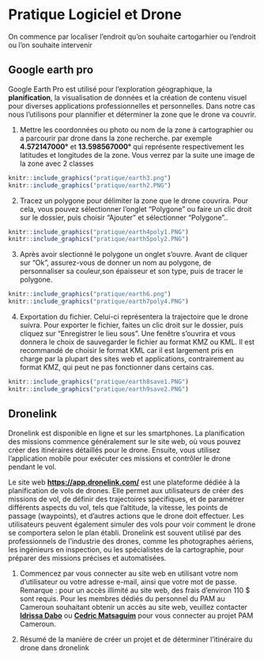 # Pratique Logiciel et Drone {#Pratique-Logiciel-et-Drone}

On commence par localiser l'endroit qu'on souhaite cartogarhier ou l'endroit ou l'on souhaite intervenir

## Google earth pro

Google Earth Pro est utilisé pour l'exploration géographique, la **planification**, la visualisation de données et la création de contenu visuel pour diverses applications professionnelles et personnelles. Dans notre cas nous l'utilisons pour plannifier et déterminer la zone que le drone va couvrir.

1.   Mettre les coordonnées ou photo ou nom de la zone à cartographier ou a parcourir par drone dans la zone recherche. par exemple **4.572147000°** et **13.598567000°** qui représente respectivement les latitudes et longitudes de la zone. Vous verrez par la suite une image de la zone avec 2 classes

```r
knitr::include_graphics("pratique/earth3.png")
knitr::include_graphics("pratique/earth2.PNG")
```


2.  Tracez un polygone pour délimiter la zone que le drone couvrira. Pour cela, vous pouvez sélectionner l'onglet "Polygone" ou faire un clic droit sur le dossier, puis choisir "Ajouter" et sélectionner "Polygone".. 

```r
knitr::include_graphics("pratique/earth4poly1.PNG")
knitr::include_graphics("pratique/earth5poly2.PNG")
```

3.  Après avoir slectionné le polygone un onglet s'ouvre. Avant de cliquer sur "Ok", assurez-vous de donner un nom au polygone, de personnaliser sa couleur,son épaisseur et son type, puis de tracer le polygone. 

```r
knitr::include_graphics("pratique/earth6.png")
knitr::include_graphics("pratique/earth7poly4.PNG")
```

4. Exportation du fichier. Celui-ci représentera la trajectoire que le drone suivra. Pour exporter le fichier, faites un clic droit sur le dossier, puis cliquez sur "Enregistrer le lieu sous". Une fenêtre s'ouvrira et vous donnera le choix de sauvegarder le fichier au format KMZ ou KML. Il est recommandé de choisir le format KML car il est largement pris en charge par la plupart des sites web et applications, contrairement au format KMZ, qui peut ne pas fonctionner dans certains cas.

```r
knitr::include_graphics("pratique/earth8save1.PNG")
knitr::include_graphics("pratique/earth9save2.PNG")
```

## Dronelink
Dronelink est disponible en ligne et sur les smartphones. La planification des missions commence généralement sur le site web, où vous pouvez créer des itinéraires détaillés pour le drone. Ensuite, vous utilisez l'application mobile pour exécuter ces missions et contrôler le drone pendant le vol.

Le site web [**https://app.dronelink.com/**](https://app.dronelink.com/) est une plateforme dédiée à la planification de vols de drones. Elle permet aux utilisateurs de créer des missions de vol, de définir des trajectoires spécifiques, et de paramétrer différents aspects du vol, tels que l'altitude, la vitesse, les points de passage (waypoints), et d'autres actions que le drone doit effectuer. Les utilisateurs peuvent également simuler des vols pour voir comment le drone se comportera selon le plan établi. Dronelink est souvent utilisé par des professionnels de l'industrie des drones, comme les photographes aériens, les ingénieurs en inspection, ou les spécialistes de la cartographie, pour préparer des missions précises et automatisées.

1. Commencez par vous connecter au site web en utilisant votre nom d'utilisateur ou votre adresse e-mail, ainsi que votre mot de passe. Remarque : pour un accès illimité au site web, des frais d'environ 110 $ sont requis. Pour les membres dédiés du personnel du PAM au Cameroun souhaitant obtenir un accès au site web, veuillez contacter [**Idrissa Dabo**](idrissa.dabo@wfp.org) ou [**Cedric Matsaguim**](cedric.matsaguim@wfp.org) pour vous connecter au projet PAM Cameroun.

2. Résumé de la manière de créer un projet et de déterminer l'itinéraire du drone dans dronelink

